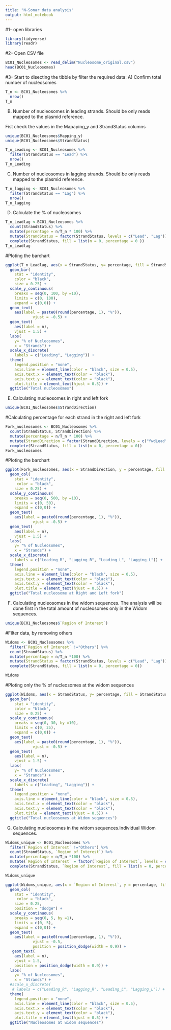 ```yaml
---
title: "N-Sonar data analysis"
output: html_notebook
---
```


#1- open libraries
```r
library(tidyverse)
library(readr)
```

#2- Open CSV file
```r
BC01_Nucleosomes <- read_delim("Nucleosome_original.csv")
head(BC01_Nucleosomes)
```
#3- Start to disecting the tibble by filter the required data:
A) Confirm total number of nucleosomes

```r
T_n <- BC01_Nucleosomes %>%
  nrow()
T_n
```

B) Number of nucleosomes in leading strands. Should be only reads mapped to the plasmid reference.

Fist check the values in the Mapaping_y and StrandStatus columns
```r
unique(BC01_Nucleosomes$Mapping_y)
unique(BC01_Nucleosomes$StrandStatus)
```


```r
T_n_Leading <- BC01_Nucleosomes %>% 
  filter(StrandStatus == "Lead") %>%
  nrow()
T_n_Leading
```

C) Number of nucleosomes in lagging strands. Should be only reads mapped to the plasmid reference.

```r
T_n_lagging <- BC01_Nucleosomes %>%
  filter(StrandStatus == "Lag") %>% 
  nrow()
T_n_lagging 

```
D) Calculate the % of nucleosomes 
```r
T_n_Leadlag <-BC01_Nucleosomes %>% 
  count(StrandStatus) %>% 
  mutate(percentage = n/T_n * 100) %>% 
  mutate(StrandStatus = factor(StrandStatus, levels = c("Lead", "Lag"))) %>% 
  complete(StrandStatus, fill = list(n = 0, percentage = 0 ))
T_n_Leadlag
```
#Ploting the barchart
```r
ggplot(T_n_Leadlag, aes(x = StrandStatus, y= percentage, fill = StrandStatus)) +
  geom_bar(
    stat = "identity", 
    color = "black",
    size = 0.25) +
  scale_y_continuous(
    breaks = seq(0, 100, by =10), 
    limits = c(0, 100), 
    expand = c(0,0)) +
  geom_text(
    aes(label = paste0(round(percentage, 1), "%")),
            vjust = -0.5) +
  geom_text(
    aes(label = n),
    vjust = 1.5) +
  labs(
    y= "% of Nucleosomes", 
    x = "Strands") +
  scale_x_discrete(
    labels = c("Leading", "Lagging")) +
  theme(
    legend.position = "none",
    axis.line = element_line(color = "black", size = 0.5),
    axis.text.x = element_text(color = "black"),
    axis.text.y = element_text(color = "black"),
    plot.title = element_text(hjust = 0.5)) +
  ggtitle("Total nucleosomes")
```
E) Calculating nucleosomes in right and left fork
```r
unique(BC01_Nucleosomes$StrandDirection)
```
#Calculating percentage for each strand in the right and left fork
```r
Fork_nucleosomes <- BC01_Nucleosomes %>% 
  count(StrandStatus, StrandDirection) %>% 
  mutate(percentage = n/T_n * 100) %>% 
  mutate(StrandDirection = factor(StrandDirection, levels = c("fwdLead", "revLag", "revLead", "fwdLag"))) %>% 
  complete(StrandStatus, fill = list(n = 0, percentage = 0))
Fork_nucleosomes
```
#Ploting the barchart
```r
ggplot(Fork_nucleosomes, aes(x = StrandDirection, y = percentage, fill = rev(StrandStatus))) +
  geom_col(
    stat = "identity",
     color = "black",
    size = 0.25) +
  scale_y_continuous(
    breaks = seq(0, 500, by =10), 
    limits = c(0, 50), 
    expand = c(0,0)) +
  geom_text(
    aes(label = paste0(round(percentage, 1), "%")),
            vjust = -0.5) +
  geom_text(
    aes(label = n),
    vjust = 1.5) +
  labs(
    y= "% of Nucleosomes", 
    x = "Strands") +
  scale_x_discrete(
    labels = c("Leading_R", "Lagging_R", "Leading_L", "Lagging_L")) +
  theme(
    legend.position = "none",
    axis.line = element_line(color = "black", size = 0.5),
    axis.text.x = element_text(color = "black"),
    axis.text.y = element_text(color = "black"),
    plot.title = element_text(hjust = 0.5)) +
  ggtitle("Total nucleosome at Right and Left fork")
```
F) Calculating nucleosomes in the widom sequences. The analysis will be done first in the total amount of nucleosomes only in the Widom sequences.
```r
unique(BC01_Nucleosomes$`Region of Interest`)
```
#Filter data, by removing others
```r
Widoms <- BC01_Nucleosomes %>% 
  filter(`Region of Interest` !="Others") %>% 
  count(StrandStatus) %>% 
  mutate(percentage = n/T_n *100) %>% 
  mutate(StrandStatus = factor(StrandStatus, levels = c("Lead", "Lag"))) %>% 
  complete(StrandStatus, fill = list(n = 0, percentage = 0))

Widoms

```
#Ploting only the % of nucleosomes at the widom sequences
```r
ggplot(Widoms, aes(x = StrandStatus, y= percentage, fill = StrandStatus)) +
  geom_bar(
    stat = "identity", 
    color = "black",
    size = 0.25) +
  scale_y_continuous(
    breaks = seq(0, 30, by =10), 
    limits = c(0, 25), 
    expand = c(0,0)) +
  geom_text(
    aes(label = paste0(round(percentage, 1), "%")),
            vjust = -0.5) +
  geom_text(
    aes(label = n),
    vjust = 1.5) +
  labs(
    y= "% of Nucleosomes", 
    x = "Strands") +
  scale_x_discrete(
    labels = c("Leading", "Lagging")) +
  theme(
    legend.position = "none",
    axis.line = element_line(color = "black", size = 0.5),
    axis.text.x = element_text(color = "black"),
    axis.text.y = element_text(color = "black"),
    plot.title = element_text(hjust = 0.5)) +
  ggtitle("Total nucleosomes at Widom sequences")
```
G) Calculating nucleosomes in the widom sequences.Individual Widom sequences.
```r
Widoms_unique <- BC01_Nucleosomes %>% 
  filter(`Region of Interest` !="Others") %>% 
  count(StrandStatus, `Region of Interest`) %>% 
  mutate(percentage = n/T_n *100) %>% 
  mutate(`Region of Interest` = factor(`Region of Interest`, levels = c("Widom626", "Widom612", "Widom605", "Widom601", "Widom603", "Widom607", "Widom613", "Widom618"))) %>% 
  complete(StrandStatus, `Region of Interest`, fill = list(n = 0, percentage = 0))

Widoms_unique
```
```r
ggplot(Widoms_unique, aes(x = `Region of Interest`, y = percentage, fill = StrandStatus)) +
  geom_col(
    stat = "identity",
     color = "black",
    size = 0.25,
    position = "dodge") +
  scale_y_continuous(
    breaks = seq(0, 5, by =1), 
    limits = c(0, 5), 
    expand = c(0,0)) +
  geom_text(
    aes(label = paste0(round(percentage, 1), "%")),
            vjust = -0.5,
            position = position_dodge(width = 0.9)) +
   geom_text(
    aes(label = n),
    vjust = 1.5,
    position = position_dodge(width = 0.9)) +
  labs(
    y= "% of Nucleosomes", 
    x = "Strands") +
  #scale_x_discrete(
   # labels = c("Leading_R", "Lagging_R", "Leading_L", "Lagging_L")) +
  theme(
    legend.position = "none",
    axis.line = element_line(color = "black", size = 0.5),
    axis.text.x = element_text(color = "black"),
    axis.text.y = element_text(color = "black"),
    plot.title = element_text(hjust = 0.5)) +
  ggtitle("Nucleosomes at widom sequences")
```



